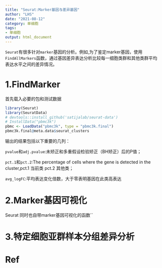 ---
title: "Seurat:Marker基因与差异基因"
author: "LHS"
date: "2021-08-12"
category: 单细胞
tags: 
- 单细胞
output: html_document
---

`Seurat`有很多针对`marker`基因的分析。例如,为了鉴定marker基因，使用`FindAllMarkers`函数，通过基因差异表达分析比较每一细胞类群和其他类群平均表达水平之间的差异情况。

# 1.FindMarker

首先载入必要的包和测试数据


```{R eval=FALSE}
library(Seurat)
library(SeuratData)
# devtools::install_github('satijalab/seurat-data')
# InstallData("pbmc3k")
pbmc <- LoadData("pbmc3k", type = "pbmc3k.final")
pbmc3k.final@meta.data$seurat_clusters
```

输出的结果包括以下重要的几列：

`pvalue`和`adj.pvalue`:未矫正和多重假设检验矫正（BH矫正）后的P值；

`pct.1`和`pct.2`:The percentage of cells where the gene is detected in the cluster,pct.1 当前类 pct.2 其他类；

`avg_logFC`:平均表达变化倍数，大于零表明基因在此类高表达

# 2.Marker基因可视化

Seurat 同时也自带marker基因可视化的函数``



# 3.特定细胞亚群样本分组差异分析



# Ref


